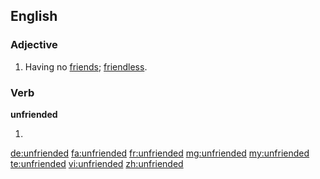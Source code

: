 ==English==
===Adjective===
{{en-adj}}
# Having no [[friend]]s; [[friendless]].

===Verb===
'''unfriended'''
# {{past of|unfriend}}

[[de:unfriended]]
[[fa:unfriended]]
[[fr:unfriended]]
[[mg:unfriended]]
[[my:unfriended]]
[[te:unfriended]]
[[vi:unfriended]]
[[zh:unfriended]]